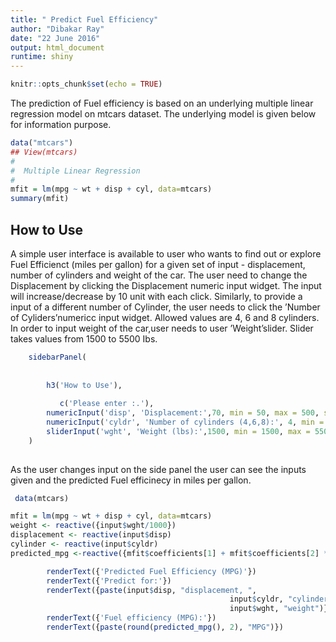 ```yaml
---
title: " Predict Fuel Efficiency"
author: "Dibakar Ray"
date: "22 June 2016"
output: html_document
runtime: shiny
---
```


```r
knitr::opts_chunk$set(echo = TRUE)
```

The prediction of Fuel efficiency is based on an underlying multiple linear regression model on mtcars dataset.  The underlying model is given below for information purpose.
```r
data("mtcars")
## View(mtcars)
#
#  Multiple Linear Regression
#
mfit = lm(mpg ~ wt + disp + cyl, data=mtcars)
summary(mfit)
```

## How to Use
A simple user interface is available to user who wants to find out or explore Fuel Efficienct (miles per gallon) for a given set of input - displacement, number of cylinders and weight of the car.
The user need to change the Displacement by clicking the Displacement  numeric input widget. The input will increase/decrease by 10 unit with each click.
Similarly, to provide a input of a different number of Cylinder, the user needs to click the 'Number of Cyliders'numericc input widget. Allowed values are 4, 6 and 8 cylinders.
In order to input weight of the car,user needs to user 'Weight'slider. Slider takes values from 1500 to 5500 Ibs.


```r
    sidebarPanel(
        
        
        h3('How to Use'),
           
           c('Please enter :.'),
        numericInput('disp', 'Displacement:',70, min = 50, max = 500, step = 10), 
        numericInput('cyldr', 'Number of cylinders (4,6,8):', 4, min = 4, max = 8, step = 2),
        sliderInput('wght', 'Weight (lbs):',1500, min = 1500, max = 5500, step = 100)
    )
   

```

As the user changes input on the side panel the user can see the inputs given and the predicted Fuel efficinecy in miles per gallon.

```r
 data(mtcars)

mfit = lm(mpg ~ wt + disp + cyl, data=mtcars)
weight <- reactive({input$wght/1000})
displacement <- reactive(input$disp)
cylinder <- reactive(input$cyldr)
predicted_mpg <-reactive({mfit$coefficients[1] + mfit$coefficients[2] * weight() + mfit$coefficients[3] * displacement() + mfit$coefficients[4] * cylinder()})

        renderText({'Predicted Fuel Efficiency (MPG)'})
        renderText({'Predict for:'})
        renderText({paste(input$disp, "displacement, ",
                                                 input$cyldr, "cylinders, ",
                                                 input$wght, "weight")})
        renderText({'Fuel efficiency (MPG):'})
        renderText({paste(round(predicted_mpg(), 2), "MPG")})

   
 
        
        


      



```



